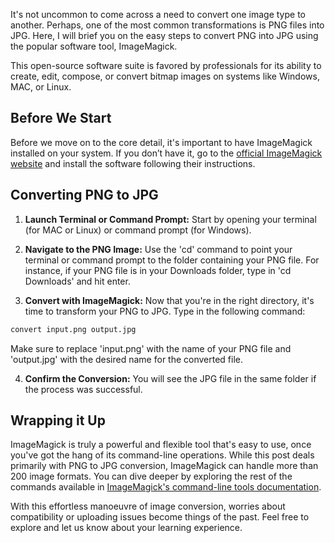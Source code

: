 It's not uncommon to come across a need to convert one image type to another. Perhaps, one of the most common transformations is PNG files into JPG. Here, I will brief you on the easy steps to convert PNG into JPG using the popular software tool, ImageMagick.

This open-source software suite is favored by professionals for its ability to create, edit, compose, or convert bitmap images on systems like Windows, MAC, or Linux.

## Before We Start

Before we move on to the core detail, it's important to have ImageMagick installed on your system. If you don’t have it, go to the [official ImageMagick website](https://imagemagick.org/index.php) and install the software following their instructions.

## Converting PNG to JPG

1. **Launch Terminal or Command Prompt:** Start by opening your terminal (for MAC or Linux) or command prompt (for Windows).

2. **Navigate to the PNG Image:** Use the 'cd' command to point your terminal or command prompt to the folder containing your PNG file. For instance, if your PNG file is in your Downloads folder, type in 'cd Downloads' and hit enter.

3. **Convert with ImageMagick:** Now that you're in the right directory, it's time to transform your PNG to JPG. Type in the following command:

```bash
convert input.png output.jpg
```

Make sure to replace 'input.png' with the name of your PNG file and 'output.jpg' with the desired name for the converted file.

4. **Confirm the Conversion:** You will see the JPG file in the same folder if the process was successful.

## Wrapping it Up

ImageMagick is truly a powerful and flexible tool that's easy to use, once you've got the hang of its command-line operations. While this post deals primarily with PNG to JPG conversion, ImageMagick can handle more than 200 image formats. You can dive deeper by exploring the rest of the commands available in [ImageMagick's command-line tools documentation](https://imagemagick.org/script/command-line-tools.php).

With this effortless manoeuvre of image conversion, worries about compatibility or uploading issues become things of the past. Feel free to explore and let us know about your learning experience.
